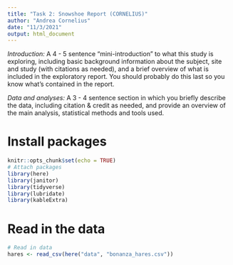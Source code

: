 ```yaml
---
title: "Task 2: Snowshoe Report (CORNELIUS)"
author: "Andrea Cornelius"
date: "11/3/2021"
output: html_document
---
```

*Introduction:* A 4 - 5 sentence "mini-introduction" to what this study is exploring, including basic background information about the subject, site and study (with citations as needed), and a brief overview of what is included in the exploratory report. You should probably do this last so you know what’s contained in the report.

*Data and analyses:* A 3 - 4 sentence section in which you briefly describe the data, including citation & credit as needed, and provide an overview of the main analysis, statistical methods and tools used.

# Install packages
```r
knitr::opts_chunk$set(echo = TRUE)
# Attach packages
library(here)
library(janitor)
library(tidyverse)
library(lubridate)
library(kableExtra)
```

# Read in the data
```r
# Read in data
hares <- read_csv(here("data", "bonanza_hares.csv"))
```

